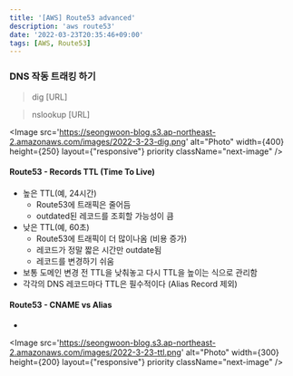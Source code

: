 ```yaml
---
title: '[AWS] Route53 advanced'
description: 'aws route53'
date: '2022-03-23T20:35:46+09:00'
tags: [AWS, Route53]
---
```


### DNS 작동 트래킹 하기

> dig [URL]

> nslookup [URL]

<Image
    src='https://seongwoon-blog.s3.ap-northeast-2.amazonaws.com/images/2022-3-23-dig.png'
    alt="Photo"
    width={400}
    height={250}
    layout={"responsive"}
    priority
    className="next-image"
/>

#### Route53 - Records TTL (Time To Live)
- 높은 TTL(예, 24시간)
    - Route53에 트래픽은 줄어듬
    - outdated된 레코드를 조회할 가능성이 큼
- 낮은 TTL(예, 60초)
    - Route53에 트래픽이 더 많이나옴 (비용 증가)
    - 레코드가 정말 짧은 시간만 outdate됨
    - 레코드를 변경하기 쉬움
- 보통 도메인 변경 전 TTL을 낮춰놓고 다시 TTL을 높이는 식으로 관리함
- 각각의 DNS 레코드마다 TTL은 필수적이다 (Alias Record 제외)

#### Route53 - CNAME vs Alias
-

<Image
    src='https://seongwoon-blog.s3.ap-northeast-2.amazonaws.com/images/2022-3-23-ttl.png'
    alt="Photo"
    width={300}
    height={200}
    layout={"responsive"}
    priority
    className="next-image"
/>
